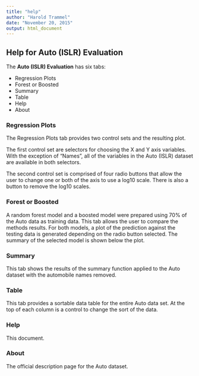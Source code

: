 ```yaml
---
title: "help"
author: "Harold Trammel"
date: "November 20, 2015"
output: html_document
---
```


## Help for __Auto (ISLR) Evaluation__ 

The __Auto (ISLR) Evaluation__ has six tabs:

* Regression Plots
* Forest or Boosted
* Summary
* Table
* Help
* About

### Regression Plots

The Regression Plots tab provides two control sets and the resulting plot.  

The first control set are selectors for choosing the X and Y axis variables.  With the exception of "Names", all of the variables in the Auto (ISLR) dataset are available in both selectors.

The second control set is comprised of four radio buttons that allow the user to change one or both of the axis to use a log10 scale.  There is also a button to remove the log10 scales.

### Forest or Boosted

A random forest model and a boosted model were prepared using 70% of the Auto data as training data.  This tab allows the user to compare the methods results.  For both models, a plot of the prediction against the testing data is generated depending on the radio button selected.  The summary of the selected model is shown below the plot.

### Summary

This tab shows the results of the summary function applied to the Auto dataset with the automobile names removed.

### Table

This tab provides a sortable data table for the entire Auto data set.  At the top of each column is a control to change the sort of the data.

### Help 

This document.

### About 

The official description page for the Auto dataset.
